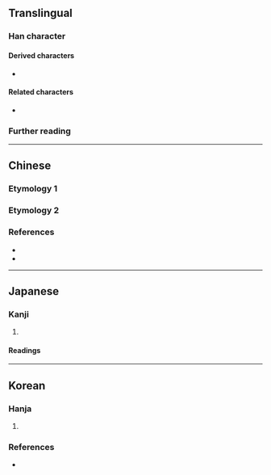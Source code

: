 {{character info/new}}
==Translingual==

===Han character===
{{Han char|rn=28|rad=厶|as=10|sn=12|four=23338|canj=IIIP|ids=⿱𠫯⺗}}

====Derived characters====
* {{l|mul|[[𭋁]], [[𡑐]], [[𢡖]], [[撡]], [[㵕]], [[𣚈]], [[𦠨]], [[𤏟]], [[𤛤]], [[𤩨]], [[𨗘]], [[𤳒]], [[𥕺]], [[𦅒]], [[𦪜]], [[𧑫]], [[𧾋]], [[𨅶]], [[𨣔]], [[𨲱]], [[𩍑]], [[𩞼]], [[𩻦]], [[𣯺]], [[𩕞]], [[𡼶]], [[𦼒]], [[𤺑]], [[𥳋]], [[𩯑]], [[𤅒]]}}

====Related characters====
* {{l|mul|參}} {{q|Orthodox form in [[Traditional Chinese]]}}

===Further reading===
{{Han ref|kx=0164.310|dkj=03100|dj=0374.020|hdz=10389.050|uh=53C5}}

----

==Chinese==

===Etymology 1===
{{zh-see|參}}

===Etymology 2===
{{zh-see|累|hv}}

===References===
* {{R:twedu|A00467-004}}
* {{R:twedu|A03112-008#38}}

----

==Japanese==

===Kanji===
{{ja-kanji|grade=|rs=厶10}}

# {{alternative form of|ja|參}}

====Readings====
{{ja-readings
|on=さん
|kun=まいる
}}

----

==Korean==

===Hanja===
{{ko-hanja|참여하다|참여할|참}}

# {{alternative form of|ko|參|tr={{m|ko|참}}||to [[participate]]}}

===References===
* {{R:hanjadoc|1059}}

{{categorize|ko|Hanja variant forms|sort=참}}